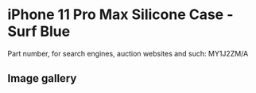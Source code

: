 
# iPhone 11 Pro Max Silicone Case - Surf Blue

Part number, for search engines, auction websites and such: MY1J2ZM/A

## Image gallery

<div style={{ width: "768px" }}>
  <GalleryComponent
    images={[
      {
        original: "/everysource/MY1J2.png",
        thumbnail: "/everypreview/MY1J2.png",
      },
      {
        original: "/everysource/MY1J2_AV1.png",
        thumbnail: "/everypreview/MY1J2_AV1.png",
      },
      {
        original: "/everysource/MY1J2_AV2.png",
        thumbnail: "/everypreview/MY1J2_AV2.png",
      },
      {
        original: "/everysource/MY1J2_AV3.png",
        thumbnail: "/everypreview/MY1J2_AV3.png",
      },
      {
        original: "/everysource/MY1J2_AV4.png",
        thumbnail: "/everypreview/MY1J2_AV4.png",
      },
      {
        original: "/everysource/MY1J2_AV5.png",
        thumbnail: "/everypreview/MY1J2_AV5.png",
      }
    ]}
  />
</div>